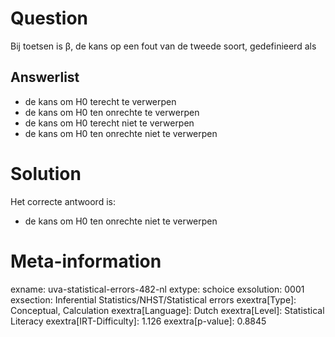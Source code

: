 Question
========

Bij toetsen is β, de kans op een fout van de tweede soort, gedefinieerd
als


Answerlist
----------

* de kans om H0 terecht te verwerpen
* de kans om H0 ten onrechte te verwerpen
* de kans om H0 terecht niet te verwerpen
* de kans om H0 ten onrechte niet te verwerpen

Solution
========

Het correcte antwoord is: 

* de kans om H0 ten onrechte niet te verwerpen

Meta-information
================
exname: uva-statistical-errors-482-nl
extype: schoice
exsolution: 0001
exsection: Inferential Statistics/NHST/Statistical errors
exextra[Type]: Conceptual, Calculation
exextra[Language]: Dutch
exextra[Level]: Statistical Literacy
exextra[IRT-Difficulty]: 1.126
exextra[p-value]: 0.8845
